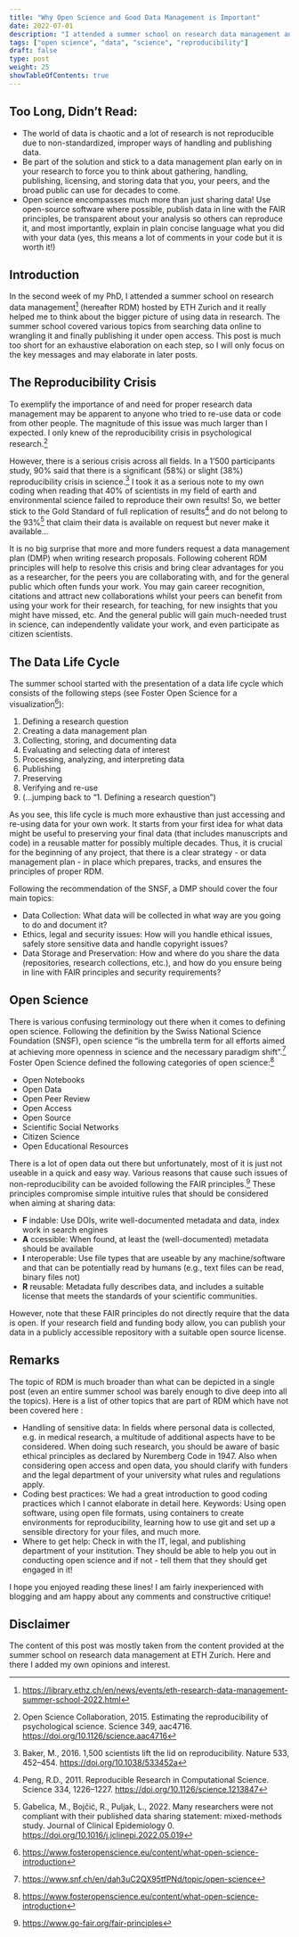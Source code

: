 ```yaml
---
title: "Why Open Science and Good Data Management is Important"
date: 2022-07-01
description: "I attended a summer school on research data management and here are my key take-aways on open science."
tags: ["open science", "data", "science", "reproducibility"]
draft: false
type: post
weight: 25
showTableOfContents: true
---
```


## Too Long, Didn't Read:

-   The world of data is chaotic and a lot of research is not reproducible due to non-standardized,
    improper ways of handling and publishing data.
-   Be part of the solution and stick to a data management plan early on in your research to force
    you to think about gathering, handling, publishing, licensing, and storing data that you, your
    peers, and the broad public can use for decades to come.
-   Open science encompasses much more than just sharing data! Use open-source software where
    possible, publish data in line with the FAIR principles, be transparent about your analysis so
    others can reproduce it, and most importantly, explain in plain concise language what you did
    with your data (yes, this means a lot of comments in your code but it is worth it!)

## Introduction

In the second week of my PhD, I attended a summer school on research data management[^1] (hereafter
RDM) hosted by ETH Zurich and it really helped me to think about the bigger picture of using data in
research. The summer school covered various topics from searching data online to wrangling it and
finally publishing it under open access. This post is much too short for an exhaustive elaboration
on each step, so I will only focus on the key messages and may elaborate in later posts.

## The Reproducibility Crisis

To exemplify the importance of and need for proper research data management may be apparent to
anyone who tried to re-use data or code from other people. The magnitude of this issue was much
larger than I expected. I only knew of the reproducibility crisis in psychological research.[^2]

However, there is a serious crisis across all fields. In a 1'500 participants study, 90% said that
there is a significant (58%) or slight (38%) reproducibility crisis in science.[^3] I took it as a
serious note to my own coding when reading that 40% of scientists in my field of earth and
environmental science failed to reproduce their own results! So, we better stick to the Gold
Standard of full replication of results[^4] and do not belong to the 93%[^5] that claim their data
is available on request but never make it available...

It is no big surprise that more and more funders request a data management plan (DMP) when writing
research proposals. Following coherent RDM principles will help to resolve this crisis and bring
clear advantages for you as a researcher, for the peers you are collaborating with, and for the
general public which often funds your work. You may gain career recognition, citations and attract
new collaborations whilst your peers can benefit from using your work for their research, for
teaching, for new insights that you might have missed, etc. And the general public will gain
much-needed trust in science, can independently validate your work, and even participate as citizen
scientists.

## The Data Life Cycle

The summer school started with the presentation of a data life cycle which consists of the following
steps (see Foster Open Science for a visualization[^6]):

1.  Defining a research question
2.  Creating a data management plan
3.  Collecting, storing, and documenting data
4.  Evaluating and selecting data of interest
5.  Processing, analyzing, and interpreting data
6.  Publishing
7.  Preserving
8.  Verifying and re-use
9.  (...jumping back to "1. Defining a research question")

As you see, this life cycle is much more exhaustive than just accessing and re-using data for your
own work. It starts from your first idea for what data might be useful to preserving your final data
(that includes manuscripts and code) in a reusable matter for possibly multiple decades. Thus, it is
crucial for the beginning of any project, that there is a clear strategy - or data management plan -
in place which prepares, tracks, and ensures the principles of proper RDM.

Following the recommendation of the SNSF, a DMP should cover the four main topics:

-   Data Collection: What data will be collected in what way are you going to do and document it?
-   Ethics, legal and security issues: How will you handle ethical issues, safely store sensitive
    data and handle copyright issues?
-   Data Storage and Preservation: How and where do you share the data (repositories, research
    collections, etc.), and how do you ensure being in line with FAIR principles and security
    requirements?

## Open Science

There is various confusing terminology out there when it comes to defining open science. Following
the definition by the Swiss National Science Foundation (SNSF), open science "is the umbrella term
for all efforts aimed at achieving more openness in science and the necessary paradigm shift".[^7]
Foster Open Science defined the following categories of open science:[^8]

-   Open Notebooks
-   Open Data
-   Open Peer Review
-   Open Access
-   Open Source
-   Scientific Social Networks
-   Citizen Science
-   Open Educational Resources

There is a lot of open data out there but unfortunately, most of it is just not useable in a quick
and easy way. Various reasons that cause such issues of non-reproducibility can be avoided following
the FAIR principles.[^9] These principles compromise simple intuitive rules that should be
considered when aiming at sharing data:

-   **F** indable: Use DOIs, write well-documented metadata and data, index work in search engines
-   **A** ccessible: When found, at least the (well-documented) metadata should be available
-   **I** nteroperable: Use file types that are useable by any machine/software and that can be
    potentially read by humans (e.g., text files can be read, binary files not)
-   **R** reusable: Metadata fully describes data, and includes a suitable license that meets the
    standards of your scientific communities.

However, note that these FAIR principles do not directly require that the data is open. If your
research field and funding body allow, you can publish your data in a publicly accessible repository
with a suitable open source license.

## Remarks

The topic of RDM is much broader than what can be depicted in a single post (even an entire summer
school was barely enough to dive deep into all the topics). Here is a list of other topics that are
part of RDM which have not been covered here :

-   Handling of sensitive data: In fields where personal data is collected, e.g. in medical
    research, a multitude of additional aspects have to be considered. When doing such research, you
    should be aware of basic ethical principles as declared by Nuremberg Code in 1947. Also when
    considering open access and open data, you should clarify with funders and the legal department
    of your university what rules and regulations apply.
-   Coding best practices: We had a great introduction to good coding practices which I cannot
    elaborate in detail here. Keywords: Using open software, using open file formats, using
    containers to create environments for reproducibility, learning how to use git and set up a
    sensible directory for your files, and much more.
-   Where to get help: Check in with the IT, legal, and publishing department of your institution.
    They should be able to help you out in conducting open science and if not - tell them that they
    should get engaged in it!

I hope you enjoyed reading these lines! I am fairly inexperienced with blogging and am happy about
any comments and constructive critique!

## Disclaimer

The content of this post was mostly taken from the content provided at the summer school on research
data management at ETH Zurich. Here and there I added my own opinions and interest.


[^1]: <https://library.ethz.ch/en/news/events/eth-research-data-management-summer-school-2022.html>

[^2]: Open Science Collaboration, 2015. Estimating the reproducibility of psychological science.
    Science 349, aac4716. <https://doi.org/10.1126/science.aac4716>

[^3]: Baker, M., 2016. 1,500 scientists lift the lid on reproducibility. Nature 533, 452--454.
    <https://doi.org/10.1038/533452a>

[^4]: Peng, R.D., 2011. Reproducible Research in Computational Science. Science 334, 1226--1227.
    <https://doi.org/10.1126/science.1213847>

[^5]: Gabelica, M., Bojčić, R., Puljak, L., 2022. Many researchers were not compliant with their
    published data sharing statement: mixed-methods study. Journal of Clinical Epidemiology 0.
    <https://doi.org/10.1016/j.jclinepi.2022.05.019>

[^6]: <https://www.fosteropenscience.eu/content/what-open-science-introduction>

[^7]: <https://www.snf.ch/en/dah3uC2QX95tfPNd/topic/open-science>

[^8]: <https://www.fosteropenscience.eu/content/what-open-science-introduction>

[^9]: <https://www.go-fair.org/fair-principles>
